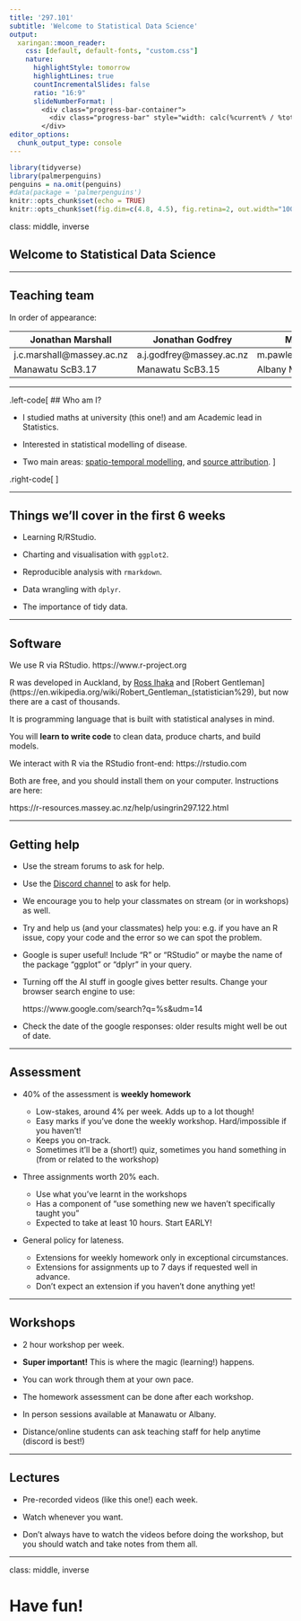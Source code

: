 ```yaml
---
title: '297.101'
subtitle: 'Welcome to Statistical Data Science'
output:
  xaringan::moon_reader:
    css: [default, default-fonts, "custom.css"]
    nature:
      highlightStyle: tomorrow
      highlightLines: true
      countIncrementalSlides: false
      ratio: "16:9"
      slideNumberFormat: |
        <div class="progress-bar-container">
          <div class="progress-bar" style="width: calc(%current% / %total% * 100%);" />
        </div>
editor_options:
  chunk_output_type: console
---
```


```r
library(tidyverse)
library(palmerpenguins)
penguins = na.omit(penguins)
#data(package = 'palmerpenguins')
knitr::opts_chunk$set(echo = TRUE)
knitr::opts_chunk$set(fig.dim=c(4.8, 4.5), fig.retina=2, out.width="100%")
```

class: middle, inverse

## Welcome to Statistical Data Science

---

## Teaching team

In order of appearance:

Jonathan Marshall         |  Jonathan Godfrey          | Mat Pawley
--------------------------|----------------------------|--------------------------
j.c.marshall@massey.ac.nz |   a.j.godfrey@massey.ac.nz | m.pawley@massey.ac.nz
Manawatu ScB3.17          |   Manawatu ScB3.15         | Albany MS3.08

---

.left-code[
## Who am I?

- I studied maths at university (this one!) and am Academic lead in Statistics.

- Interested in statistical modelling of disease.

- Two main areas: [spatio-temporal modelling](https://jmarshallnz.github.io/talks/nzsa2016), and [source attribution](https://jmarshallnz.github.io/talks/OHA2019).
]

.right-code[
<div align="center">
<span class='inline'>
  <img src="graphics/jm/headshot.jpg" style="width: 480px;" align="center"></a>
</span>
</div>
]

---

## Things we'll cover in the first 6 weeks

- Learning R/RStudio.

- Charting and visualisation with `ggplot2`.

- Reproducible analysis with `rmarkdown`.

- Data wrangling with `dplyr`.

- The importance of tidy data.

---

## Software

We use R via RStudio. https://www.r-project.org

R was developed in Auckland, by [Ross Ihaka](https://en.wikipedia.org/wiki/Ross_Ihaka) and [Robert Gentleman](https://en.wikipedia.org/wiki/Robert_Gentleman_(statistician%29), but now there are a cast of thousands.

It is programming language that is built with statistical analyses in mind.

You will **learn to write code** to clean data, produce charts, and build models.

We interact with R via the RStudio front-end: https://rstudio.com

Both are free, and you should install them on your computer. Instructions are here:

https://r-resources.massey.ac.nz/help/usingrin297.122.html

---

## Getting help

- Use the stream forums to ask for help.

- Use the [Discord channel](https://discord.gg/Mzk7fUk) to ask for help.

- We encourage you to help your classmates on stream (or in workshops) as well.

- Try and help us (and your classmates) help you: e.g. if you have an R issue, copy your code and the error so we can spot the problem.

- Google is super useful! Include "R" or "RStudio" or maybe the name of the package "ggplot" or "dplyr" in your query.

- Turning off the AI stuff in google gives better results. Change your browser search engine to use:

    https://www.google.com/search?q=%s&udm=14

- Check the date of the google responses: older results might well be out of date.

---

## Assessment

- 40% of the assessment is **weekly homework**

    - Low-stakes, around 4% per week. Adds up to a lot though!
    - Easy marks if you've done the weekly workshop. Hard/impossible if you haven't!
    - Keeps you on-track.
    - Sometimes it'll be a (short!) quiz, sometimes you hand something in (from or related to the workshop)

- Three assignments worth 20% each.

    - Use what you've learnt in the workshops
    - Has a component of "use something new we haven't specifically taught you"
    - Expected to take at least 10 hours. Start EARLY!

- General policy for lateness.

    - Extensions for weekly homework only in exceptional circumstances.
    - Extensions for assignments up to 7 days if requested well in advance.
    - Don't expect an extension if you haven't done anything yet!

---

## Workshops

- 2 hour workshop per week.

- **Super important!** This is where the magic (learning!) happens.

- You can work through them at your own pace.

- The homework assessment can be done after each workshop.

- In person sessions available at Manawatu or Albany.

- Distance/online students can ask teaching staff for help anytime (discord is best!)

---

## Lectures

- Pre-recorded videos (like this one!) each week.

- Watch whenever you want.

- Don't always have to watch the videos before doing the workshop, but you should watch and take notes from them all.

---

class: middle, inverse

# Have fun!
